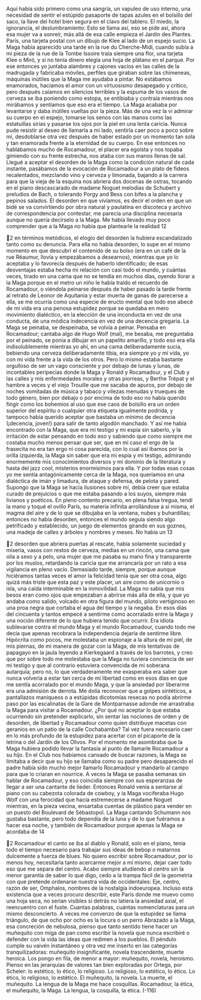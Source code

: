 Aquí había sido primero como una sangría, un vapuleo de uso interno, una
necesidad de sentir el estúpido pasaporte de tapas azules en el bolsillo del saco,
la llave del hotel bien segura en el clavo del tablero. El miedo, la ignorancia, el
deslumbramiento: Esto se llama así, eso se pide así, ahora esa mujer va a sonreír,
más allá de esa calle empieza el Jardin des Plantes. París, una tarjeta postal con
un dibujo de Klee al lado de un espejo sucio. La Maga había aparecido una tarde
en la rue du Cherche-Midi, cuando subía a mi pieza de la rue de la Tombe Issoire
traía siempre una flor, una tarjeta Klee o Miró, y si no tenía dinero elegía una
hoja de plátano en el parque. Por ese entonces yo juntaba alambres y cajones
vacíos en las calles de la madrugada y fabricaba móviles, perfiles que giraban
sobre las chimeneas, máquinas inútiles que la Maga me ayudaba a pintar. No
estábamos enamorados, hacíamos el amor con un virtuosismo desapegado y
crítico, pero después caíamos en silencios terribles y la espuma de los vasos de
cerveza se iba poniendo como estopa, se entibiaba y contraía mientras nos
mirábamos y sentíamos que eso era el tiempo. La Maga acababa por levantarse y
daba inútiles vueltas por la pieza. Más de una vez la vi admirar su cuerpo en el
espejo, tomarse los senos con las manos como las estatuillas sirias y pasarse los
ojos por la piel en una lenta caricia. Nunca pude resistir al deseo de llamarla a mi
lado, sentirla caer poco a poco sobre mí, desdoblarse otra vez después de haber
estado por un momento tan sola y tan enamorada frente a la eternidad de su
cuerpo.
En ese entonces no hablábamos mucho de Rocamadour, el placer era egoísta y
nos topaba gimiendo con su frente estrecha, nos ataba con sus manos llenas de
sal. Llegué a aceptar el desorden de la Maga como la condición natural de cada
instante, pasábamos de la evocación de Rocamadour a un plato de fideos
recalentados, mezclando vino y cerveza y limonada, bajando a la carrera para
que la vieja de la esquina nos abriera dos docenas de ostras, tocando en el piano
descascarado de madame Noguet melodías de Schubert y preludios de Bach, o
tolerando Porgy and Bess con bifes a la plancha y pepinos salados. El desorden en
que vivíamos, es decir el orden en que un bidé se va convirtiendo por obra
natural y paulatina en discoteca y archivo de correspondencia por contestar, me
parecía una disciplina necesaria aunque no quería decírselo a la Maga. Me había
llevado muy poco comprender que a la Maga no había que plantearle la realidad
12

2
en términos metódicos, el elogio del desorden la hubiera escandalizado tanto
como su denuncia. Para ella no había desorden, lo supe en el mismo momento en
que descubrí el contenido de su bolso (era en un café de la rue Réaumur, llovía y
empezábamos a desearnos), mientras que yo lo aceptaba y lo favorecía después
de haberlo identificado; de esas desventajas estaba hecha mi relación con casi
todo el mundo, y cuántas veces, tirado en una cama que no se tendía en muchos
días, oyendo llorar a la Maga porque en el metro un niño le había traído el
recuerdo de Rocamadour, o viéndola peinarse después de haber pasado la tarde
frente al retrato de Leonor de Aquitania y estar muerta de ganas de parecerse a
ella, se me ocurría como una especie de eructo mental que todo ese abecé de mi
vida era una penosa estupidez porque se quedaba en mero movimiento
dialéctico, en la elección de una inconducta en vez de una conducta, de una
módica indecencia en vez de una decencia gregaria. La Maga se peinaba, se
despeinaba, se volvía a peinar. Pensaba en Rocamadour; cantaba algo de Hugo
Wolf (mal), me besaba, me preguntaba por el peinado, se ponía a dibujar en un
papelito amarillo, y todo eso era ella indisolublemente mientras yo ahí, en una
cama deliberadamente sucia, bebiendo una cerveza deliberadamente tibia, era
siempre yo y mi vida, yo con mi vida frente a la vida de los otros. Pero lo mismo
estaba bastante orgulloso de ser un vago consciente y por debajo de lunas y
lunas, de incontables peripecias donde la Maga y Ronald y Rocamadour, y el
Club y las calles y mis enfermedades morales y otras piorreas, y Berthe Trépat y
el hambre a veces y el viejo Trouille que me sacaba de apuros, por debajo de
noches vomitadas de música y tabaco y vilezas menudas y trueques de todo
género, bien por debajo o por encima de todo eso no había querido fingir como
los bohemios al uso que ese caos de bolsillo era un orden superior del espíritu o
cualquier otra etiqueta igualmente podrida, y tampoco había querido aceptar
que bastaba un mínimo de decencia (¡decencia, joven!) para salir de tanto
algodón manchado. Y así me había encontrado con la Maga, que era mi testigo y
mi espía sin saberlo, y la irritación de estar pensando en todo eso y sabiendo que
como siempre me costaba mucho menos pensar que ser, que en mi caso el ergo de
la frasecita no era tan ergo ni cosa parecida, con lo cual así íbamos por la orilla
izquierda, la Maga sin saber que era mi espía y mi testigo, admirando
enormemente mis conocimientos diversos y mi dominio de la literatura y hasta
del jazz cool, misterios enormísimos para ella. Y por todas esas cosas yo me sentía
antagónicamente cerca de la Maga, nos queríamos en una dialéctica de imán y
limadura, de ataque y defensa, de pelota y pared. Supongo que la Maga se hacía
ilusiones sobre mí, debía creer que estaba curado de prejuicios o que me estaba
pasando a los suyos, siempre más livianos y poéticos. En pleno contento
precario, en plena falsa tregua, tendí la mano y toqué el ovillo París, su materia
infinita arrollándose a sí misma, el magma del aire y de lo que se dibujaba en la
ventana, nubes y buhardillas; entonces no había desorden, entonces el mundo
seguía siendo algo petrificado y establecido, un juego de elementos girando en
sus goznes, una madeja de calles y árboles y nombres y meses. No había un
13

2
desorden que abriera puertas al rescate, había solamente suciedad y miseria,
vasos con restos de cerveza, medias en un rincón, una cama que olía a sexo y a
pelo, una mujer que me pasaba su mano fina y transparente por los muslos,
retardando la caricia que me arrancaría por un rato a esa vigilancia en pleno
vacío. Demasiado tarde, siempre, porque aunque hiciéramos tantas veces el amor
la felicidad tenía que ser otra cosa, algo quizá más triste que esta paz y este
placer, un aire como de unicornio o isla, una caída interminable en la
inmovilidad. La Maga no sabía que mis besos eran como ojos que empezaban a
abrirse más allá de ella, y que yo andaba como salido, volcado en otra figura del
mundo, piloto vertiginoso en una proa negra que cortaba el agua del tiempo y la
negaba.
En esos días del cincuenta y tantos empecé a sentirme como acorralado entre
la Maga y una noción diferente de lo que hubiera tenido que ocurrir. Era idiota
sublevarse contra el mundo Maga y el mundo Rocamadour, cuando todo me
decía que apenas recobrara la independencia dejaría de sentirme libre. Hipócrita
como pocos, me molestaba un espionaje a la altura de mi piel, de mis piernas, de
mi manera de gozar con la Maga, de mis tentativas de papagayo en la jaula
leyendo a Kierkegaard a través de los barrotes, y creo que por sobre todo me
molestaba que la Maga no tuviera conciencia de ser mi testigo y que al contrario
estuviera convencida de mi soberana autarquía; pero no, lo que verdaderamente
me exasperaba era saber que nunca volvería a estar tan cerca de mi libertad como
en esos días en que me sentía acorralado por el mundo Maga, y que la ansiedad
por liberarme era una admisión de derrota. Me dolía reconocer que a golpes
sintéticos, a pantallazos maniqueos o a estúpidas dicotomías resecas no podía
abrirme paso por las escalinatas de la Gare de Montparnasse adonde me
arrastraba la Maga para visitar a Rocamadour. ¿Por qué no aceptar lo que estaba
ocurriendo sin pretender explicarlo, sin sentar las nociones de orden y de
desorden, de libertad y Rocamadour como quien distribuye macetas con
geranios en un patio de la calle Cochabamba? Tal vez fuera necesario caer en lo
más profundo de la estupidez para acertar con el picaporte de la letrina o del
Jardín de los Olivos. Por el momento me asombraba que la Maga hubiera podido
llevar la fantasía al punto de llamarle Rocamadour a su hijo. En el Club nos
habíamos cansado de buscar razones, la Maga se limitaba a decir que su hijo se
llamaba como su padre pero desaparecido el padre había sido mucho mejor
llamarlo Rocamadour y mandarlo al campo para que lo criaran en nourrice. A
veces la Maga se pasaba semanas sin hablar de Rocamadour, y eso coincidía
siempre con sus esperanzas de llegar a ser una cantante de lieder. Entonces
Ronald venía a sentarse al piano con su cabezota colorada de cowboy, y la Maga
vociferaba Hugo Wolf con una ferocidad que hacía estremecerse a madame
Noguet mientras, en la pieza vecina, ensartaba cuentas de plástico para vender
en un puesto del Boulevard de Sébastopol. La Maga cantando Schumann nos
gustaba bastante, pero todo dependía de la luna y de lo que fuéramos a hacer esa
noche, y también de Rocamadour porque apenas la Maga se acordaba de
14

2
Rocamadour el canto se iba al diablo y Ronald, solo en el piano, tenía todo el
tiempo necesario para trabajar sus ideas de bebop o matarnos dulcemente a
fuerza de blues.
No quiero escribir sobre Rocamadour, por lo menos hoy, necesitaría tanto
acercarme mejor a mí mismo, dejar caer todo eso que me separa del centro.
Acabo siempre aludiendo al centro sin la menor garantía de saber lo que digo,
cedo a la trampa fácil de la geometría con que pretende ordenarse nuestra vida
de occidentales: Eje, centro, razón de ser, Omphalos, nombres de la nostalgia
indoeuropea. Incluso esta existencia que a veces procuro describir, este París
donde me muevo como una hoja seca, no serían visibles si detrás no latiera la
ansiedad axial, el reencuentro con el fuste. Cuantas palabras, cuántas
nomenclaturas para un mismo desconcierto. A veces me convenzo de que la
estupidez se llama triángulo, de que ocho por ocho es la locura o un perro
Abrazado a la Maga, esa concreción de nebulosa, pienso que tanto sentido tiene
hacer un muñequito con miga de pan como escribir la novela que nunca escribiré
o defender con la vida las ideas que redimen a los pueblos. El péndulo cumple su
vaivén instantáneo y otra vez me inserto en las categorías tranquilizadoras:
muñequito insignificante, novela trascendente, muerte heroica. Los pongo en
fila, de menor a mayor: muñequito, novela, heroísmo. Pienso en las jerarquías de
valores tan bien exploradas por Ortega, por Scheler: lo estético, lo ético, lo
religioso. Lo religioso, lo estético, lo ético. Lo ético, lo religioso, lo estético. El
muñequito, la novela. La muerte, el muñequito. La lengua de la Maga me hace
cosquillas. Rocamadour, la ética, el muñequito, la Maga. La lengua, la cosquilla,
la ética.
(-116)
